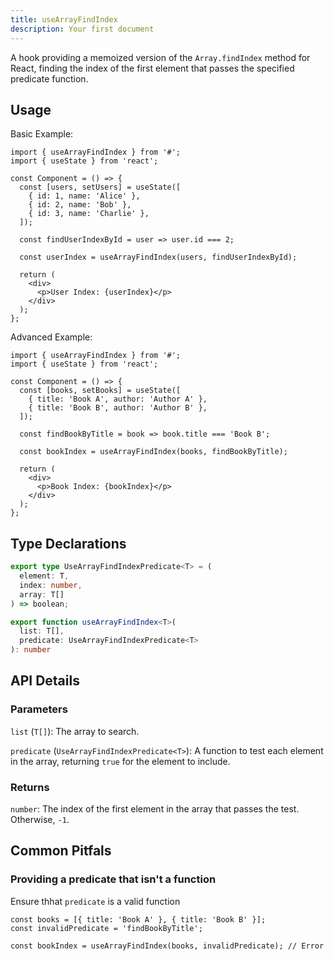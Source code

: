 ```yaml
---
title: useArrayFindIndex
description: Your first document
---
```


A hook providing a memoized version of the `Array.findIndex` method for React, finding the index of the first element that passes the specified predicate function.

## Usage

Basic Example:

```tsx
import { useArrayFindIndex } from '#';
import { useState } from 'react';

const Component = () => {
  const [users, setUsers] = useState([
    { id: 1, name: 'Alice' },
    { id: 2, name: 'Bob' },
    { id: 3, name: 'Charlie' },
  ]);

  const findUserIndexById = user => user.id === 2;

  const userIndex = useArrayFindIndex(users, findUserIndexById);

  return (
    <div>
      <p>User Index: {userIndex}</p>
    </div>
  );
};
```

Advanced Example:

```tsx
import { useArrayFindIndex } from '#';
import { useState } from 'react';

const Component = () => {
  const [books, setBooks] = useState([
    { title: 'Book A', author: 'Author A' },
    { title: 'Book B', author: 'Author B' },
  ]);

  const findBookByTitle = book => book.title === 'Book B';

  const bookIndex = useArrayFindIndex(books, findBookByTitle);

  return (
    <div>
      <p>Book Index: {bookIndex}</p>
    </div>
  );
};
```

## Type Declarations

```typescript
export type UseArrayFindIndexPredicate<T> = (
  element: T,
  index: number,
  array: T[]
) => boolean;

export function useArrayFindIndex<T>(
  list: T[],
  predicate: UseArrayFindIndexPredicate<T>
): number
```

## API Details

### Parameters

`list` (`T[]`): The array to search.

`predicate` (`UseArrayFindIndexPredicate<T>`): A function to test each element in the array, returning `true` for the element to include.

### Returns

`number`: The index of the first element in the array that passes the test. Otherwise, `-1`.

## Common Pitfals

### Providing a predicate that isn't a function

Ensure thhat `predicate` is a valid function

```tsx
const books = [{ title: 'Book A' }, { title: 'Book B' }];
const invalidPredicate = 'findBookByTitle';

const bookIndex = useArrayFindIndex(books, invalidPredicate); // Error
```
